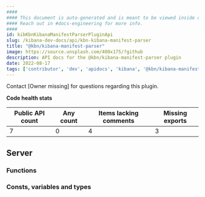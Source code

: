 ```yaml
---
####
#### This document is auto-generated and is meant to be viewed inside our experimental, new docs system.
#### Reach out in #docs-engineering for more info.
####
id: kibKbnKibanaManifestParserPluginApi
slug: /kibana-dev-docs/api/kbn-kibana-manifest-parser
title: "@kbn/kibana-manifest-parser"
image: https://source.unsplash.com/400x175/?github
description: API docs for the @kbn/kibana-manifest-parser plugin
date: 2022-08-17
tags: ['contributor', 'dev', 'apidocs', 'kibana', '@kbn/kibana-manifest-parser']
---
```




Contact [Owner missing] for questions regarding this plugin.

**Code health stats**

| Public API count  | Any count | Items lacking comments | Missing exports |
|-------------------|-----------|------------------------|-----------------|
| 7 | 0 | 4 | 3 |

## Server

### Functions
<DocDefinitionList data={kbnKibanaManifestParserObj.server.functions}/>

### Consts, variables and types
<DocDefinitionList data={kbnKibanaManifestParserObj.server.misc}/>

